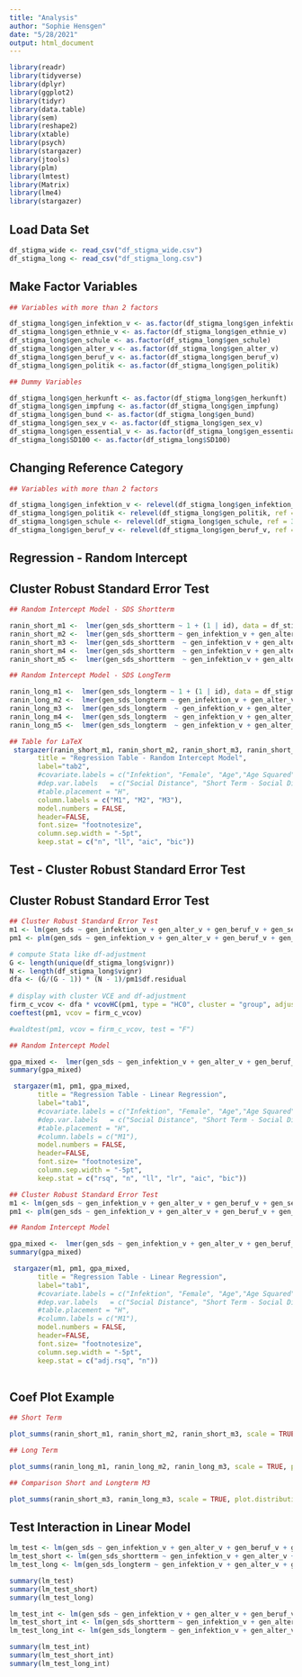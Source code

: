 ```yaml
---
title: "Analysis"
author: "Sophie Hensgen"
date: "5/28/2021"
output: html_document
---
```


```r
library(readr)
library(tidyverse)
library(dplyr)
library(ggplot2)
library(tidyr)
library(data.table)
library(sem)
library(reshape2)
library(xtable)
library(psych)
library(stargazer)
library(jtools)
library(plm)
library(lmtest)
library(Matrix)
library(lme4)
library(stargazer)
```

## Load Data Set

```r

df_stigma_wide <- read_csv("df_stigma_wide.csv")
df_stigma_long <- read_csv("df_stigma_long.csv")

```

## Make Factor Variables

```r

## Variables with more than 2 factors

df_stigma_long$gen_infektion_v <- as.factor(df_stigma_long$gen_infektion_v)
df_stigma_long$gen_ethnie_v <- as.factor(df_stigma_long$gen_ethnie_v)
df_stigma_long$gen_schule <- as.factor(df_stigma_long$gen_schule)
df_stigma_long$gen_alter_v <- as.factor(df_stigma_long$gen_alter_v)
df_stigma_long$gen_beruf_v <- as.factor(df_stigma_long$gen_beruf_v)
df_stigma_long$gen_politik <- as.factor(df_stigma_long$gen_politik)

## Dummy Variables

df_stigma_long$gen_herkunft <- as.factor(df_stigma_long$gen_herkunft)
df_stigma_long$gen_impfung <- as.factor(df_stigma_long$gen_impfung)
df_stigma_long$gen_bund <- as.factor(df_stigma_long$gen_bund)
df_stigma_long$gen_sex_v <- as.factor(df_stigma_long$gen_sex_v)
df_stigma_long$gen_essential_v <- as.factor(df_stigma_long$gen_essential_v)
df_stigma_long$SD100 <- as.factor(df_stigma_long$SD100)

```

## Changing Reference Category

```r

## Variables with more than 2 factors

df_stigma_long$gen_infektion_v <- relevel(df_stigma_long$gen_infektion_v, ref = 3)
df_stigma_long$gen_politik <- relevel(df_stigma_long$gen_politik, ref = 2)
df_stigma_long$gen_schule <- relevel(df_stigma_long$gen_schule, ref = 3)
df_stigma_long$gen_beruf_v <- relevel(df_stigma_long$gen_beruf_v, ref = 3)

```

###########################################################################################################################################
##                                                                                                                                       ##
##                                                 Regression - Random Intercept                                                         ##
##                                                                                                                                       ##
###########################################################################################################################################

## Cluster Robust Standard Error Test

```r

## Random Intercept Model - SDS Shortterm

ranin_short_m1 <-  lmer(gen_sds_shortterm ~ 1 + (1 | id), data = df_stigma_long)
ranin_short_m2 <-  lmer(gen_sds_shortterm ~ gen_infektion_v + gen_alter_v + gen_beruf_v + gen_sex_v + gen_ethnie_v + (1 | id), data = df_stigma_long)
ranin_short_m3 <-  lmer(gen_sds_shortterm  ~ gen_infektion_v + gen_alter_v + gen_beruf_v + gen_sex_v + gen_ethnie_v + SD100 + SD200 + I(SD200^2) + gen_bund + gen_schule + gen_herkunft + (1 | id), data = df_stigma_long)
ranin_short_m4 <-  lmer(gen_sds_shortterm  ~ gen_infektion_v + gen_alter_v + gen_beruf_v + gen_sex_v + gen_ethnie_v + SD100 + SD200 + I(SD200^2) + gen_bund + gen_schule + gen_herkunft + gen_politik + gen_situation + gen_mc_largegroups + gen_mc_smallgroups + gen_mc_bars + gen_mc_none + gen_impfung + (1 | id), data = df_stigma_long)
ranin_short_m5 <-  lmer(gen_sds_shortterm  ~ gen_infektion_v + gen_alter_v + gen_beruf_v + gen_sex_v + gen_ethnie_v + SD100 + SD200 + I(SD200^2) + gen_bund + gen_schule + gen_herkunft + gen_politik + gen_situation + gen_mc_largegroups + gen_mc_smallgroups + gen_mc_bars + gen_mc_none + gen_impfung + gen_infektion_v*gen_alter_v + gen_infektion_v*gen_beruf_v + gen_infektion_v*gen_ethnie_v + (1 | id), data = df_stigma_long)

```

```r

## Random Intercept Model - SDS LongTerm

ranin_long_m1 <-  lmer(gen_sds_longterm ~ 1 + (1 | id), data = df_stigma_long)
ranin_long_m2 <-  lmer(gen_sds_longterm ~ gen_infektion_v + gen_alter_v + gen_beruf_v + gen_sex_v + gen_ethnie_v + (1 | id), data = df_stigma_long)
ranin_long_m3 <-  lmer(gen_sds_longterm  ~ gen_infektion_v + gen_alter_v + gen_beruf_v + gen_sex_v + gen_ethnie_v + SD100 + SD200 + I(SD200^2) + gen_bund + gen_schule + gen_herkunft + (1 | id), data = df_stigma_long)
ranin_long_m4 <-  lmer(gen_sds_longterm  ~ gen_infektion_v + gen_alter_v + gen_beruf_v + gen_sex_v + gen_ethnie_v + SD100 + SD200 + I(SD200^2) + gen_bund + gen_schule + gen_herkunft + gen_politik + gen_situation + gen_mc_largegroups + gen_mc_smallgroups + gen_mc_bars + gen_mc_none + gen_impfung + (1 | id), data = df_stigma_long)
ranin_long_m5 <-  lmer(gen_sds_longterm  ~ gen_infektion_v + gen_alter_v + gen_beruf_v + gen_sex_v + gen_ethnie_v + SD100 + SD200 + I(SD200^2) + gen_bund + gen_schule + gen_herkunft + gen_politik + gen_situation + gen_mc_largegroups + gen_mc_smallgroups + gen_mc_bars + gen_mc_none + gen_impfung + gen_infektion_v*gen_alter_v + gen_infektion_v*gen_beruf_v + gen_infektion_v*gen_ethnie_v + (1 | id), data = df_stigma_long)

```

```r

## Table for LaTeX
 stargazer(ranin_short_m1, ranin_short_m2, ranin_short_m3, ranin_short_m4, ranin_short_m5,ranin_long_m1, ranin_long_m2, ranin_long_m3, ranin_long_m4, ranin_long_m5, 
       title = "Regression Table - Random Intercept Model",
       label="tab2",
       #covariate.labels = c("Infektion", "Female", "Age","Age Squared", "Schulausbildung", "Staatsangehörigkeit", "Politische Einstellung"), 
       #dep.var.labels   = c("Social Distance", "Short Term - Social Distance", "Long Term - Social Distance"), 
       #table.placement = "H",
       column.labels = c("M1", "M2", "M3"),
       model.numbers = FALSE,
       header=FALSE, 
       font.size= "footnotesize", 
       column.sep.width = "-5pt", 
       keep.stat = c("n", "ll", "aic", "bic"))
```
###########################################################################################################################################
##                                                                                                                                       ##
##                                                 Test - Cluster Robust Standard Error Test                                             ##
##                                                                                                                                       ##
###########################################################################################################################################

## Cluster Robust Standard Error Test

```r

## Cluster Robust Standard Error Test
m1 <- lm(gen_sds ~ gen_infektion_v + gen_alter_v + gen_beruf_v + gen_sex_v + gen_ethnie_v + gen_politik, data = df_stigma_long)
pm1 <- plm(gen_sds ~ gen_infektion_v + gen_alter_v + gen_beruf_v + gen_sex_v + gen_ethnie_v + gen_politik, data = df_stigma_long, model = "pooling", index = "vignr")

# compute Stata like df-adjustment
G <- length(unique(df_stigma_long$vignr))
N <- length(df_stigma_long$vignr)
dfa <- (G/(G - 1)) * (N - 1)/pm1$df.residual
 
# display with cluster VCE and df-adjustment
firm_c_vcov <- dfa * vcovHC(pm1, type = "HC0", cluster = "group", adjust = T)
coeftest(pm1, vcov = firm_c_vcov)

#waldtest(pm1, vcov = firm_c_vcov, test = "F")

## Random Intercept Model

gpa_mixed <-  lmer(gen_sds ~ gen_infektion_v + gen_alter_v + gen_beruf_v + gen_sex_v + gen_ethnie_v + gen_politik + (1 | vignr), data = df_stigma_long)
summary(gpa_mixed)

 stargazer(m1, pm1, gpa_mixed, 
       title = "Regression Table - Linear Regression",
       label="tab1",
       #covariate.labels = c("Infektion", "Female", "Age","Age Squared", "Schulausbildung", "Staatsangehörigkeit", "Politische Einstellung"), 
       #dep.var.labels   = c("Social Distance", "Short Term - Social Distance", "Long Term - Social Distance"), 
       #table.placement = "H",
       #column.labels = c("M1"),
       model.numbers = FALSE,
       header=FALSE, 
       font.size= "footnotesize", 
       column.sep.width = "-5pt", 
       keep.stat = c("rsq", "n", "ll", "lr", "aic", "bic"))
```


```r

## Cluster Robust Standard Error Test
m1 <- lm(gen_sds ~ gen_infektion_v + gen_alter_v + gen_beruf_v + gen_sex_v + gen_ethnie_v + gen_infektion_v*gen_alter_v + gen_infektion_v*gen_beruf_v + gen_infektion_v*gen_ethnie_v, data = df_stigma_long)
pm1 <- plm(gen_sds ~ gen_infektion_v + gen_alter_v + gen_beruf_v + gen_sex_v + gen_ethnie_v + gen_infektion_v*gen_alter_v + gen_infektion_v*gen_beruf_v + gen_infektion_v*gen_ethnie_v, data = df_stigma_long, model = "pooling", index = "vignr")

## Random Intercept Model

gpa_mixed <-  lmer(gen_sds ~ gen_infektion_v + gen_alter_v + gen_beruf_v + gen_sex_v + gen_ethnie_v + gen_infektion_v*gen_alter_v + gen_infektion_v*gen_beruf_v + gen_infektion_v*gen_ethnie_v + (1 | vignr), data = df_stigma_long)
summary(gpa_mixed)

 stargazer(m1, pm1, gpa_mixed, 
       title = "Regression Table - Linear Regression",
       label="tab1",
       #covariate.labels = c("Infektion", "Female", "Age","Age Squared", "Schulausbildung", "Staatsangehörigkeit", "Politische Einstellung"), 
       #dep.var.labels   = c("Social Distance", "Short Term - Social Distance", "Long Term - Social Distance"), 
       #table.placement = "H",
       #column.labels = c("M1"),
       model.numbers = FALSE,
       header=FALSE, 
       font.size= "footnotesize", 
       column.sep.width = "-5pt", 
       keep.stat = c("adj.rsq", "n"))
 
```


## Coef Plot Example

```r

## Short Term

plot_summs(ranin_short_m1, ranin_short_m2, ranin_short_m3, scale = TRUE, plot.distributions = FALSE)

## Long Term

plot_summs(ranin_long_m1, ranin_long_m2, ranin_long_m3, scale = TRUE, plot.distributions = FALSE)

## Comparison Short and Longterm M3

plot_summs(ranin_short_m3, ranin_long_m3, scale = TRUE, plot.distributions = FALSE)


```


## Test Interaction in Linear Model

```r

lm_test <- lm(gen_sds ~ gen_infektion_v + gen_alter_v + gen_beruf_v + gen_sex_v + gen_ethnie_v, df_stigma_long)
lm_test_short <- lm(gen_sds_shortterm ~ gen_infektion_v + gen_alter_v + gen_beruf_v + gen_sex_v + gen_ethnie_v, df_stigma_long)
lm_test_long <- lm(gen_sds_longterm ~ gen_infektion_v + gen_alter_v + gen_beruf_v + gen_sex_v + gen_ethnie_v, df_stigma_long)

summary(lm_test)
summary(lm_test_short)
summary(lm_test_long)

lm_test_int <- lm(gen_sds ~ gen_infektion_v + gen_alter_v + gen_beruf_v + gen_sex_v + gen_ethnie_v + gen_infektion_v*gen_alter_v + gen_infektion_v*gen_beruf_v + gen_infektion_v*gen_ethnie_v, df_stigma_long)
lm_test_short_int <- lm(gen_sds_shortterm ~ gen_infektion_v + gen_alter_v + gen_beruf_v + gen_sex_v + gen_ethnie_v + gen_infektion_v*gen_alter_v + gen_infektion_v*gen_beruf_v + gen_infektion_v*gen_ethnie_v, df_stigma_long)
lm_test_long_int <- lm(gen_sds_longterm ~ gen_infektion_v + gen_alter_v + gen_beruf_v + gen_sex_v + gen_ethnie_v + gen_infektion_v*gen_alter_v + gen_infektion_v*gen_beruf_v + gen_infektion_v*gen_ethnie_v, df_stigma_long)

summary(lm_test_int)
summary(lm_test_short_int)
summary(lm_test_long_int)
```































